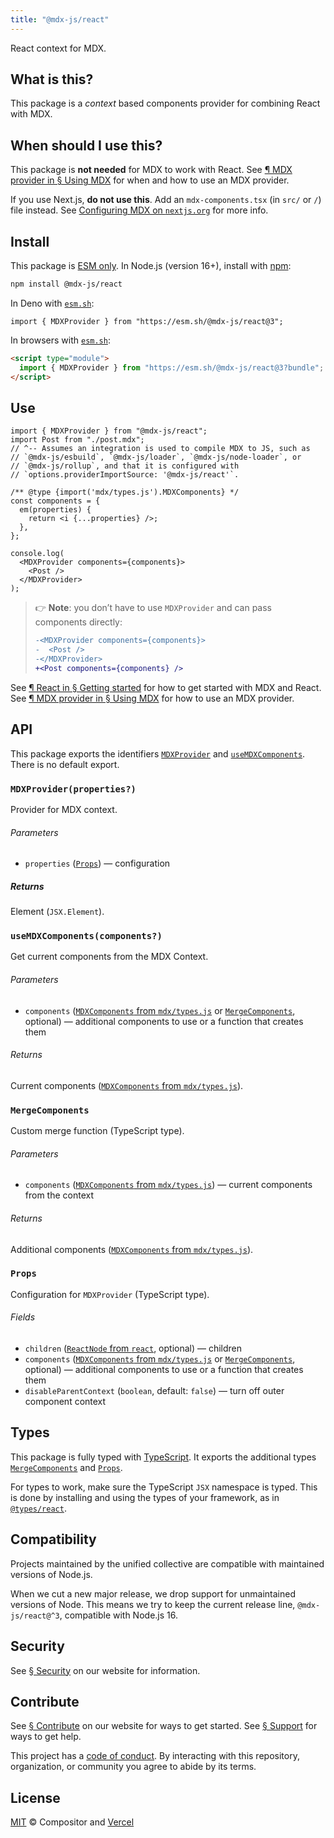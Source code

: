 ```yaml
---
title: "@mdx-js/react"
---
```


React context for MDX.

## What is this?

This package is a _context_ based components provider for combining React with
MDX.

## When should I use this?

This package is **not needed** for MDX to work with React.
See [¶ MDX provider in § Using MDX][use-provider] for when and how to use an MDX
provider.

If you use Next.js, **do not use this**.
Add an `mdx-components.tsx` (in `src/` or `/`) file instead.
See [Configuring MDX on `nextjs.org`][next-configuring-mdx] for more info.

## Install

This package is [ESM only][esm].
In Node.js (version 16+), install with [npm][]:

```sh
npm install @mdx-js/react
```

In Deno with [`esm.sh`][esmsh]:

```tsx
import { MDXProvider } from "https://esm.sh/@mdx-js/react@3";
```

In browsers with [`esm.sh`][esmsh]:

```html
<script type="module">
  import { MDXProvider } from "https://esm.sh/@mdx-js/react@3?bundle";
</script>
```

## Use

```tsx
import { MDXProvider } from "@mdx-js/react";
import Post from "./post.mdx";
// ^-- Assumes an integration is used to compile MDX to JS, such as
// `@mdx-js/esbuild`, `@mdx-js/loader`, `@mdx-js/node-loader`, or
// `@mdx-js/rollup`, and that it is configured with
// `options.providerImportSource: '@mdx-js/react'`.

/** @type {import('mdx/types.js').MDXComponents} */
const components = {
  em(properties) {
    return <i {...properties} />;
  },
};

console.log(
  <MDXProvider components={components}>
    <Post />
  </MDXProvider>
);
```

> 👉 **Note**: you don’t have to use `MDXProvider` and can pass components
> directly:
>
> ```diff
> -<MDXProvider components={components}>
> -  <Post />
> -</MDXProvider>
> +<Post components={components} />
> ```

See [¶ React in § Getting started][start-react] for how to get started with MDX
and React.
See [¶ MDX provider in § Using MDX][use-provider] for how to use an MDX
provider.

## API

This package exports the identifiers [`MDXProvider`][api-mdx-provider] and
[`useMDXComponents`][api-use-mdx-components].
There is no default export.

### `MDXProvider(properties?)`

Provider for MDX context.

###### Parameters

- `properties` ([`Props`][api-props])
  — configuration

##### Returns

Element (`JSX.Element`).

### `useMDXComponents(components?)`

Get current components from the MDX Context.

###### Parameters

- `components` ([`MDXComponents` from `mdx/types.js`][mdx-types-components]
  or [`MergeComponents`][api-merge-components], optional)
  — additional components to use or a function that creates them

###### Returns

Current components ([`MDXComponents` from
`mdx/types.js`][mdx-types-components]).

### `MergeComponents`

Custom merge function (TypeScript type).

###### Parameters

- `components` ([`MDXComponents` from `mdx/types.js`][mdx-types-components])
  — current components from the context

###### Returns

Additional components ([`MDXComponents` from
`mdx/types.js`][mdx-types-components]).

### `Props`

Configuration for `MDXProvider` (TypeScript type).

###### Fields

- `children` ([`ReactNode` from `react`][react-node],
  optional)
  — children
- `components` ([`MDXComponents` from `mdx/types.js`][mdx-types-components]
  or [`MergeComponents`][api-merge-components], optional)
  — additional components to use or a function that creates them
- `disableParentContext` (`boolean`, default: `false`)
  — turn off outer component context

## Types

This package is fully typed with [TypeScript][].
It exports the additional types [`MergeComponents`][api-merge-components] and
[`Props`][api-props].

For types to work, make sure the TypeScript `JSX` namespace is typed.
This is done by installing and using the types of your framework, as in
[`@types/react`](https://github.com/DefinitelyTyped/DefinitelyTyped/tree/HEAD/types/react).

## Compatibility

Projects maintained by the unified collective are compatible with maintained
versions of Node.js.

When we cut a new major release, we drop support for unmaintained versions of
Node.
This means we try to keep the current release line, `@mdx-js/react@^3`,
compatible with Node.js 16.

## Security

See [§ Security][security] on our website for information.

## Contribute

See [§ Contribute][contribute] on our website for ways to get started.
See [§ Support][support] for ways to get help.

This project has a [code of conduct][coc].
By interacting with this repository, organization, or community you agree to
abide by its terms.

## License

[MIT][] © Compositor and [Vercel][]

[build-badge]: https://github.com/mdx-js/mdx/workflows/main/badge.svg
[build]: https://github.com/mdx-js/mdx/actions
[coverage-badge]: https://img.shields.io/codecov/c/github/mdx-js/mdx/main.svg
[coverage]: https://codecov.io/github/mdx-js/mdx
[downloads-badge]: https://img.shields.io/npm/dm/@mdx-js/react.svg
[downloads]: https://www.npmjs.com/package/@mdx-js/react
[size-badge]: https://img.shields.io/bundlejs/size/@mdx-js/react
[size]: https://bundlejs.com/?q=@mdx-js/react
[sponsors-badge]: https://opencollective.com/unified/sponsors/badge.svg
[backers-badge]: https://opencollective.com/unified/backers/badge.svg
[collective]: https://opencollective.com/unified
[chat-badge]: https://img.shields.io/badge/chat-discussions-success.svg
[chat]: https://github.com/mdx-js/mdx/discussions
[npm]: https://docs.npmjs.com/cli/install
[contribute]: https://mdxjs.com/community/contribute/
[support]: https://mdxjs.com/community/support/
[coc]: https://github.com/mdx-js/.github/blob/main/code-of-conduct.md
[mit]: https://github.com/mdx-js/mdx/blob/main/packages/react/license
[vercel]: https://vercel.com
[start-react]: https://mdxjs.com/getting-started/#react
[use-provider]: https://mdxjs.com/docs/using-mdx/#mdx-provider
[esm]: https://gist.github.com/sindresorhus/a39789f98801d908bbc7ff3ecc99d99c
[esmsh]: https://esm.sh
[security]: https://mdxjs.com/getting-started/#security
[typescript]: https://www.typescriptlang.org
[mdx-types-components]: https://github.com/DefinitelyTyped/DefinitelyTyped/blob/HEAD/types/mdx/types.d.ts#L65
[react-node]: https://github.com/DefinitelyTyped/DefinitelyTyped/blob/HEAD/types/react/index.d.ts#L244
[next-configuring-mdx]: https://nextjs.org/docs/pages/building-your-application/configuring/mdx
[api-mdx-provider]: #mdxproviderproperties
[api-merge-components]: #mergecomponents
[api-props]: #props
[api-use-mdx-components]: #usemdxcomponentscomponents
